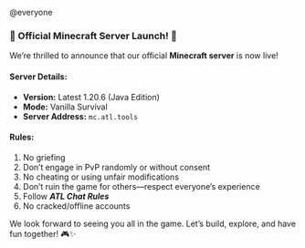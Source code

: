 @everyone  

### **🌟 Official Minecraft Server Launch! 🌟**  

We’re thrilled to announce that our official **Minecraft server** is now live!  

  

#### **Server Details:**  
- **Version:** Latest 1.20.6 (Java Edition)  
- **Mode:** Vanilla Survival  
- **Server Address:** `mc.atl.tools`  

  

#### **Rules:**  
1. No griefing  
2. Don’t engage in PvP randomly or without consent  
3. No cheating or using unfair modifications  
4. Don’t ruin the game for others—respect everyone’s experience  
5. Follow ***ATL Chat Rules***  
6. No cracked/offline accounts  

  

We look forward to seeing you all in the game. Let’s build, explore, and have fun together! 🎮✨  
